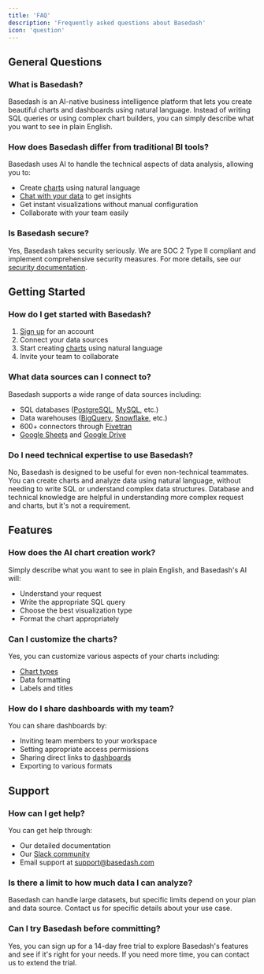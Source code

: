 ```yaml
---
title: 'FAQ'
description: 'Frequently asked questions about Basedash'
icon: 'question'
---
```


## General Questions

### What is Basedash?
Basedash is an AI-native business intelligence platform that lets you create beautiful charts and dashboards using natural language. Instead of writing SQL queries or using complex chart builders, you can simply describe what you want to see in plain English.

### How does Basedash differ from traditional BI tools?
Basedash uses AI to handle the technical aspects of data analysis, allowing you to:
- Create [charts](/features/charts) using natural language
- [Chat with your data](/features/chat) to get insights
- Get instant visualizations without manual configuration
- Collaborate with your team easily

### Is Basedash secure?
Yes, Basedash takes security seriously. We are SOC 2 Type II compliant and implement comprehensive security measures. For more details, see our [security documentation](/essentials/security).

## Getting Started

### How do I get started with Basedash?
1. [Sign up](https://charts.basedash.com/signup) for an account
2. Connect your data sources
3. Start creating [charts](/features/charts) using natural language
4. Invite your team to collaborate

### What data sources can I connect to?
Basedash supports a wide range of data sources including:
- SQL databases ([PostgreSQL](/data-sources/databases/postgres), [MySQL](/data-sources/databases/mysql), etc.)
- Data warehouses ([BigQuery](/data-sources/warehouses/bigquery), [Snowflake](/data-sources/warehouses/snowflake), etc.)
- 600+ connectors through [Fivetran](/data-sources/connectors/fivetran_log)
- [Google Sheets](/data-sources/connectors/google_sheets) and [Google Drive](/data-sources/connectors/google_drive)

### Do I need technical expertise to use Basedash?
No, Basedash is designed to be useful for even non-technical teammates. You can create charts and analyze data using natural language, without needing to write SQL or understand complex data structures. Database and technical knowledge are helpful in understanding more complex request and charts, but it's not a requirement.

## Features

### How does the AI chart creation work?
Simply describe what you want to see in plain English, and Basedash's AI will:
- Understand your request
- Write the appropriate SQL query
- Choose the best visualization type
- Format the chart appropriately

### Can I customize the charts?
Yes, you can customize various aspects of your charts including:
- [Chart types](/features/chart-types/introduction)
- Data formatting
- Labels and titles

### How do I share dashboards with my team?
You can share dashboards by:
- Inviting team members to your workspace
- Setting appropriate access permissions
- Sharing direct links to [dashboards](/features/dashboards)
- Exporting to various formats

## Support

### How can I get help?
You can get help through:
- Our detailed documentation
- Our [Slack community](https://join.slack.com/t/basedash-community/shared_invite/zt-2yp3j2f8n-0JAyR_wCH8fhY6r2AVqA_w)
- Email support at support@basedash.com

### Is there a limit to how much data I can analyze?
Basedash can handle large datasets, but specific limits depend on your plan and data source. Contact us for specific details about your use case.

### Can I try Basedash before committing?
Yes, you can sign up for a 14-day free trial to explore Basedash's features and see if it's right for your needs. If you need more time, you can contact us to extend the trial.
